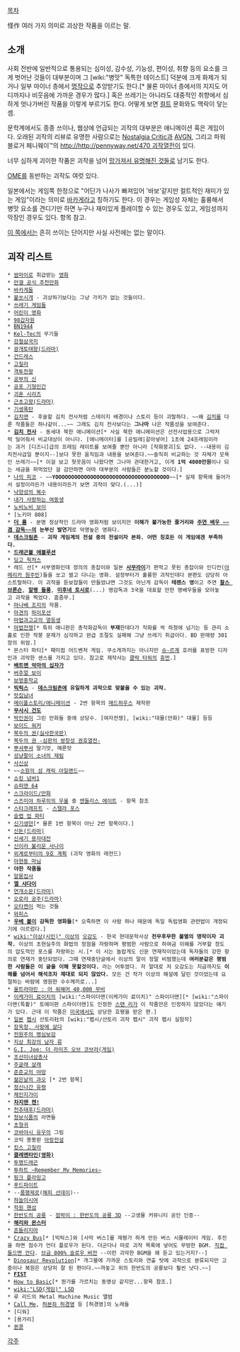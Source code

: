 [[목차]]

怪作
여러 가지 의미로 괴상한 작품을 이르는 말.

== 소개 ==
사회 전반에 일반적으로 통용되는 심미성, 감수성, 기능성, 편이성, 취향 등의 요소를 크게 벗어난 것들이 대부분이며 그 [wiki:"병맛" 독특한 테이스트] 덕분에 크게 화제가 되거나 일부 마이너 층에서 [[명작]]으로 추앙받기도 한다.[* 물론 마이너 층에서의 지지도 어디까지나 비웃음에 가까운 경우가 많다.] 혹은 쓰레기는 아니라도 대중적인 취향에서 심하게 엇나가버린 작품을 이렇게 부르기도 한다. 어떻게 보면 [[컬트]] 문화와도 맥락이 닿는 셈.

문학계에서도 종종 쓰이나, 웹상에 언급되는 괴작의 대부분은 애니메이션 혹은 게임이다. 오래된 괴작의 리뷰로 유명한 사람으로는 [[Nostalgia Critic]]과 [[AVGN]], 그리고 파워블로거 페니웨이™의 [[http://http://pennyway.net/470 괴작열전]]이 있다.

너무 심하게 괴이한 작품은 괴작을 넘어 [[망가져서 유명해진 것들]]로 남기도 한다. 

[[OME]]를 동반하는 괴작도 여럿 있다.

일본에서는 게임쪽 한정으로 "어딘가 나사가 빠져있어 '바보'같지만 컬트적인 재미가 있는 게임"이라는 의미로 [[바카게]]라고 칭하기도 한다. 이 경우는 게임성 자체는 훌륭해서 병맛 요소를 견디기만 하면 누구나 재미있게 플레이할 수 있는 경우도 있고, 게임성까지 막장인 경우도 있다. 항목 참고.

[[서브컬처|이 쪽]]에서는 흔히 쓰이는 단어지만 사실 사전에는 없는 말이다.

== 괴작 리스트 ==
 * [[쌈마이]]로 취급받는 [[영화]]
 * [[만갤 공식 추천만화]]
 * [[바카게]]들
 * [[불쏘시개]] - 괴상하기보다는 그냥 가치가 없는 것들이다.
 * [[쓰레기 게임]]들
 * [[어린이 영화]]
 * [[98갑자원]]
 * [[BN1944]]
 * [[Kel-Tec]]의 무기들
 * [[강철삼국지]]
 * [[광개토태왕(드라마)]]
 * [[건드레스]]
 * [[고질라]]
 * [[격투천왕]]
 * [[공부의 신]]
 * [[공포 기형인간]]
 * [[괴혼 시리즈]]
 * [[근초고왕(드라마)]]
 * [[기생폭탄]]
 * [[김치맨]] - 후술할 김치 전사처럼 스테이지 배경이나 스토리 등이 괴랄하다. ~~왜 [[김치]]를 다룬 작품들은 하나같이...~~ 그래도 김치 전사보다는 '''그나마''' 나은 작품성을 보여준다.
 * '''[[김치 전사]]''' - 동세대 북한 애니메이션[* 사실 북한 애니메이션은 선전사업용으로 그럭저럭 밀어줘서 비교대상이 아니다. [애니메이터]를 [공밀레|갈아넣어] 1초에 24프레임이라는 과거 [디즈니]급의 프레임 레이트를 보여줄 뿐만 아니라 [작화붕괴]도 없다. --내용이 김치전사급일 뿐이지--]보다 못한 움직임과 내용을 보여준다.~~솔직히 비교하는 것 자체가 모욕인 쓰레기~~[* 이걸 보고 헛웃음이 나왔다면 그나마 관대한거고, 이게 '''1억 4000만원'''이나 되는 세금을 퍼먹었단 걸 감안하면 아마 대부분의 사람들은 분노할 것이다.]
 * [[나의 피코]] - ~~'''YOOOOOOOOOOOOOOOOOOOOOOOOOOOOOOOOOOOO'''~~[* 실제 항목에 들어가서 설정이라든가 내용이라든가 보면 괴작이 맞다.(...)]
 * [[낙양성의 복수]]
 * [[내가 사랑하는 여동생]]
 * [[노비노비 보이]]
 * [노키아 808]
 * '''[[더 룸]]''' - 분명 정상적인 드라마 영화처럼 보이지만 '''이해가 불가능한 줄거리와 [[토미 웨소|주연 배우 ~~겸 감독~~]]의 눈부신 발연기'''로 악명높은 영화다.
 * '''[[데스크림존]]''' - '''괴작 게임계의 전설 중의 전설이자 본좌. 어떤 칭호든 이 게임에겐 부족하다.'''
 * '''[[드래곤볼 에볼루션]]'''
 * [[딩고 픽처스]]
 * 레드 선[* 서부영화인데 정의의 총잡이와 일본 '''[[사무라이]]'''가 편먹고 못된 총잡이와 인디언([[아메리카 원주민]])들을 쏘고 썰고 다니는 영화. 설정부터가 훌륭한 괴작인데다 본편도 상당히 아스트랄하다. 이 괴작을 듣보잡들이 만들었냐면 그것도 아닌게 감독이 '''테렌스 영'''이고 주연 '''[[찰스 브론슨]]''', '''[[알랭 들롱]]''', '''[[미후네 토시로]]'''(...) 명감독과 3국을 대표할 만한 명배우들을 모아놓고 괴작을 찍었다. 흠좀무.]
 * [[마나베 조지]]의 작품. 
 * [[마견]]의 [[하이포션]]
 * [[마법과고교의 열등생]]
 * [[마법전쟁]][* 특히 애니판은 총작화감독이 '''부재'''한데다가 작화를 싹 하청에 넘기는 등 관리 소홀로 인한 작붕 문제가 심각하고 완급 조절도 실패해 그냥 쓰레기 취급이다. BD 판매량 301장의 위엄.]
 * 몬스터 파티[* 패미컴 어드벤처 게임. 쿠소게까지는 아니지만 [[슈-르]]계 호러를 표방한 디자인과 괴악한 센스를 가지고 있다. 참고로 제작사는 [[클락 타워]]의 [[휴먼]].]
 * '''[[배트맨 악마의 십자가]]'''
 * [[버추얼 보이]]
 * [[보멍중학교]]
 * '''[[빅릭스]]''' - ''' [[데스크림존]]에 유일하게 괴작으로 맞붙을 수 있는 괴작.'''
 * [[맛집남녀]]
 * [[메이플스토리/애니메이션]] - 2번 항목의 [[매드하우스]] 제작판
 * '''[[무사시 건도]]'''
 * [[박인권]]이 그린 만화들 중에 상당수. [여자전쟁], [wiki:"대물(만화)" 대물] 등등
 * [[보이드 워커]]
 * [[북두의 권(실사한국판)]]
 * [[북두의 권 -심판의 쌍창성 권호열전-]]
 * [[뿌셔뿌셔]] 딸기맛, 메론맛
 * [[성냥팔이 소녀의 재림]]
 * [[사신상]]
 * ~~[[소원의 섬 캐릭 아일랜드]]~~
 * [[쇼킹 넘버1]]
 * [[슈퍼맨 64]]
 * [[스크라이드/만화]]
 * [[스즈미야 하루히의 우울]] 중 [[엔들리스 에이트]] - 항목 참조
 * [[스타크래프트]] - [[스텔라 포스]]
 * [[슬랩 업 파티]]
 * [[신기생뎐]][* 물론 1번 항목이 아닌 2번 항목이다.]
 * [[신돈(드라마)]]
 * [[신세기 용자대전]]
 * [[신이라 불리운 사나이]]
 * [[외계로부터의 9호 계획]] (괴작 영화의 레전드)
 * [[아현동 마님]]
 * '''야한 작품들''' 
 * [[알몸집사]]
 * '''[[엘 샤다이#s-3|엘 샤다이]]'''
 * [[연개소문(드라마)]]
 * [[오로라 공주(드라마)]]
 * [[오타켄]]이 먹는 것들
 * [[와피스]]
 * '''[[우베 볼]]이 감독한 영화들'''[* 오죽하면 이 사람 하나 때문에 독일 독립영화 관련법이 개정되기에 이르렀다.]
 * [[wiki:"이상(시인)" 이상]]의 [[오감도]] - 한국 현대문학사상 '''전무후무한 불멸의 명작이자 괴작.''' 이상의 초현실주의 화법의 정점을 자랑하며 평범한 사람으로 하여금 이해를 거부할 정도의 압도적인 포스를 자랑하는 시.[* 이 시는 놀랍게도 신문 연재작이었는데 독자들의 강한 항의로 연재가 중단되었다. 그때 연재중단글에서 이상의 말이 정말 비범했는데 '''여러분같은 평범한 사람들은 이 글을 이해 못할것이다.''' 라는 어투였다. 저 말대로 저 오감도는 지금까지도 '''이해를 넘어서 해석조차 제대로 되지 않았다.''' 모든 건 작가 이상의 해설에 달린 것이었는데 요절하는 바람에 영원한 수수께끼로...]
 * [[울트라마린 : 어 워해머 40,000 무비]]
 * [[이케가미 료이치]]의 [wiki:"스파이더맨(이케가미 료이치)" 스파이더맨][* [wiki:"스파이더맨(특촬)" 토에이판 스파이더맨]도 인정한 [[스탠 리]]가 이 작품만은 인정하지 않았다는 얘기가 있다. 근데 이 작품은 [[미국]]에서도 상당한 호평을 받은 편.]
 * [[일본]] [[펩시]] 산토리社의 [wiki:"펩시/산토리 괴작 펩시" 괴작 펩시 실험작]
 * [[장옥정, 사랑에 살다]]
 * [[전원주의 명심보감]]
 * [[지상 최강의 남자 류]]
 * [[G.I. Joe: 더 라이즈 오브 코브라(게임)]] 
 * [[조선미녀삼총사]]
 * [[주글래 살래]]
 * [[준준교의 야망]]
 * [[젊은날의 과오]] [* 2번 항목]
 * [[정신나간 유령]]
 * [[체인지가이]]
 * '''[[차지맨 켄!]]'''
 * [[천추태후(드라마)]]
 * [[청보식품]]의 라면들
 * [[초형귀]]
 * [[코바야시 유우]]의 그림
 * 코믹 봉봉판 [[아랑전설]]
 * [[킹스 고질라]]
 * '''[[클레멘타인(영화)]]'''
 * [[투명드래곤]]
 * [[투하트 ~Remember My Memories~]]
 * [[핑크 플라밍고]]
 * [[푸드파이트]]
 * --[[품행제로]]([[해피 선데이]])--
 * [[하늘이시여]]
 * [[학원 핸섬]]
 * [[한반도의 공룡]] - [[점박이 : 한반도의 공룡 3D]] --고생물 커뮤니티 공인 인증--
 * '''[[해리와 몬스터]]'''
 * [[흔들리지마]]
 * [http://f-planet.tk/6606462 Crazy Bus][* [빅릭스]와 [사막 버스]를 재평가 하게 만든 버스 시뮬레이터 게임. 후진을 하면 점수가 언더 플로우가 된다. 더군다나 따로 괴작 목록에 넣어도 무방한 BGM. [https://www.youtube.com/watch?feature=player_embedded&v=sC0cvwnG0Ik#t=48 직접 들으면 안다]. [https://www.youtube.com/watch?v=PTS0IpBoO78 브금 800% 슬로우 버전] --이런 괴악한 BGM을 왜 듣고 있는거지?--]
 * [[Dinosaur Revolution]][* 개그물에 가까운 스토리와 연출 탓에 괴작으로 분류되지만 고증이나 복원은 상당히 잘 된 편이다.~~까놓고 위의 한반도의 공룡보다 훨씬 낫다.~~]
 * '''[[FIST]]'''
 * [[How to Basic]][* 뭔가를 가르치는 동영상 같지만...항목 참조.]
 * [[wiki:"LSD(게임)" LSD]]
 * 루 리드의 Metal Machine Music 앨범
 * [[Call Me]], [[허본좌 허경영]] 등 [허경영]의 노래들
 * [디워]
 * [용가리]
 * [[퀸콩]]
[[각주]]
